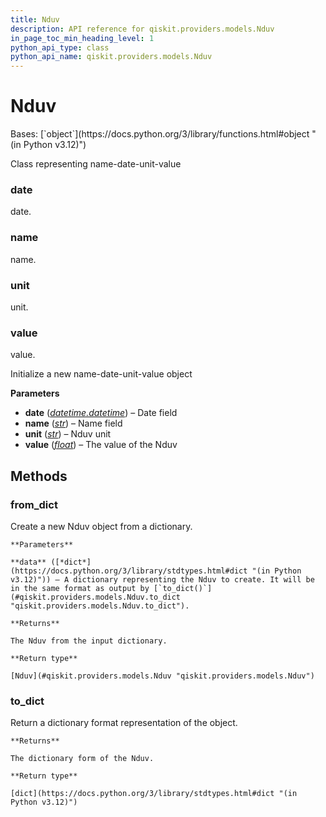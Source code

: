 ```yaml
---
title: Nduv
description: API reference for qiskit.providers.models.Nduv
in_page_toc_min_heading_level: 1
python_api_type: class
python_api_name: qiskit.providers.models.Nduv
---
```


# Nduv

<Class id="qiskit.providers.models.Nduv" isDedicatedPage={true} github="https://github.com/qiskit/qiskit/tree/stable/0.46/qiskit/providers/models/backendproperties.py" signature="qiskit.providers.models.Nduv(date, name, unit, value)">
  Bases: [`object`](https://docs.python.org/3/library/functions.html#object "(in Python v3.12)")

  Class representing name-date-unit-value

  ### date

  <Attribute id="qiskit.providers.models.Nduv.date">
    date.
  </Attribute>

  ### name

  <Attribute id="qiskit.providers.models.Nduv.name">
    name.
  </Attribute>

  ### unit

  <Attribute id="qiskit.providers.models.Nduv.unit">
    unit.
  </Attribute>

  ### value

  <Attribute id="qiskit.providers.models.Nduv.value">
    value.
  </Attribute>

  Initialize a new name-date-unit-value object

  **Parameters**

  *   **date** ([*datetime.datetime*](https://docs.python.org/3/library/datetime.html#datetime.datetime "(in Python v3.12)")) – Date field
  *   **name** ([*str*](https://docs.python.org/3/library/stdtypes.html#str "(in Python v3.12)")) – Name field
  *   **unit** ([*str*](https://docs.python.org/3/library/stdtypes.html#str "(in Python v3.12)")) – Nduv unit
  *   **value** ([*float*](https://docs.python.org/3/library/functions.html#float "(in Python v3.12)")) – The value of the Nduv

  ## Methods

  ### from\_dict

  <Function id="qiskit.providers.models.Nduv.from_dict" signature="classmethod from_dict(data)">
    Create a new Nduv object from a dictionary.

    **Parameters**

    **data** ([*dict*](https://docs.python.org/3/library/stdtypes.html#dict "(in Python v3.12)")) – A dictionary representing the Nduv to create. It will be in the same format as output by [`to_dict()`](#qiskit.providers.models.Nduv.to_dict "qiskit.providers.models.Nduv.to_dict").

    **Returns**

    The Nduv from the input dictionary.

    **Return type**

    [Nduv](#qiskit.providers.models.Nduv "qiskit.providers.models.Nduv")
  </Function>

  ### to\_dict

  <Function id="qiskit.providers.models.Nduv.to_dict" signature="to_dict()">
    Return a dictionary format representation of the object.

    **Returns**

    The dictionary form of the Nduv.

    **Return type**

    [dict](https://docs.python.org/3/library/stdtypes.html#dict "(in Python v3.12)")
  </Function>
</Class>


